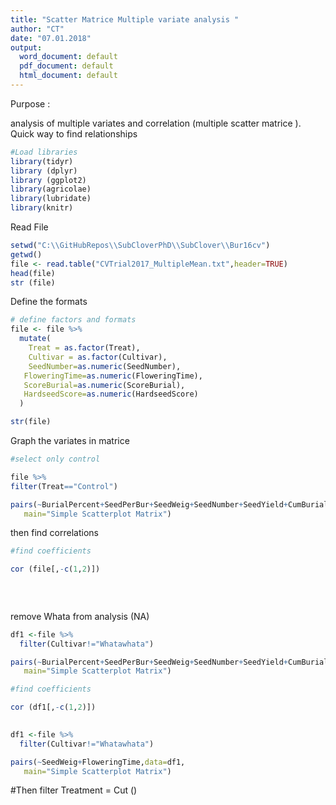 ```yaml
---
title: "Scatter Matrice Multiple variate analysis "
author: "CT"
date: "07.01.2018"
output: 
  word_document: default
  pdf_document: default
  html_document: default
---
```

Purpose : 

analysis of multiple variates and correlation (multiple scatter matrice ). 
Quick way to find relationships

```r
#Load libraries 
library(tidyr)
library (dplyr)
library (ggplot2)
library(agricolae)
library(lubridate)
library(knitr)
```

Read File 

```r
setwd("C:\\GitHubRepos\\SubCloverPhD\\SubClover\\Bur16cv")
getwd()
file <- read.table("CVTrial2017_MultipleMean.txt",header=TRUE)
head(file)
str (file)
```

Define the formats  

```r


# define factors and formats
file <- file %>%
  mutate(
    Treat = as.factor(Treat),
    Cultivar = as.factor(Cultivar),
    SeedNumber=as.numeric(SeedNumber),
   FloweringTime=as.numeric(FloweringTime),
   ScoreBurial=as.numeric(ScoreBurial),
   HardseedScore=as.numeric(HardseedScore)
  )

str(file)


```



Graph the variates in matrice 

```r

#select only control 

file %>%
filter(Treat=="Control")

pairs(~BurialPercent+SeedPerBur+SeedWeig+SeedNumber+SeedYield+CumBurialPerc,data=file, 
   main="Simple Scatterplot Matrix")

```



then find correlations 

```r
#find coefficients 

cor (file[,-c(1,2)])
    
     
  

```
remove Whata from analysis (NA) 

```r

df1 <-file %>%
  filter(Cultivar!="Whatawhata")

pairs(~BurialPercent+SeedPerBur+SeedWeig+SeedNumber+SeedYield+CumBurialPerc+FloweringTime+ScoreBurial+HardseedScore,data=df1, 
   main="Simple Scatterplot Matrix")
```

```r
#find coefficients 

cor (df1[,-c(1,2)])
    
```

```r
df1 <-file %>%
  filter(Cultivar!="Whatawhata")

pairs(~SeedWeig+FloweringTime,data=df1, 
   main="Simple Scatterplot Matrix")
```

#Then filter Treatment = Cut ()


```r



```


